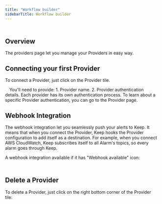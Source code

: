 ```yaml
---
title: "Workflow builder"
sidebarTitle: Workflow builder
---
```


<Frame
    width="100"
  height="200">
  <img height="10" src="/images/providermain.png" />
</Frame>

## Overview
The providers page let you manage your Providers in easy way.


## Connecting your first Provider
To connect a Provider, just click on the Provider tile.
<Frame
    width="100"
  height="200">
  <img height="10" src="/images/providerinstall.png" />
</Frame>
You'll need to provide:
1. Provider name.
2. Provider authentication details.
Each provider has its own authentication process. To learn about a specific Provider authentication, you can go to the Provider page.


## Webhook Integration
The webhook integration let you seamlessly push your alerts to Keep.
It means that when you connect the Provider, Keep hooks the Provider configuration to add itself as a destination. For example, when you connect AWS CloudWatch, Keep subscribes itself to all Alarm's topics, so every alarm goes through Keep.

A webhook integration available if it has "Webhook available" icon:
<Frame
    width="100"
  height="200">
  <img height="10" src="/images/providerwebhook.png" />
</Frame>

## Delete a Provider
To delete a Provider, just click on the right bottom corner of the Provider tile:

<Frame
    width="100"
  height="200">
  <img height="10" src="/images/providerdelete.png" />
</Frame>
